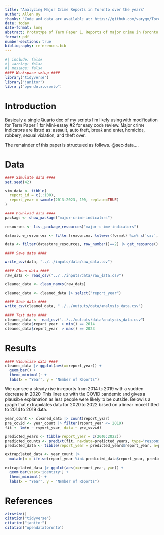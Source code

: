 ```yaml
---
title: "Analyzing Major Crime Reports in Toronto over the years"
author: Allen Uy
thanks: "Code and data are available at: https://github.com/varygx/TorontoMajorCrime"
date: today
date-format: long
abstract: Prototype of Term Paper 1. Reports of major crime in Toronto reached a peak in 2023. Based on analysis of data from OpenDataToronto there has been a steady increase of major crime reports since data collection in 2014.
format: pdf
number-sections: true
bibliography: references.bib
---
```


```r
#| include: false
#| warning: false
#| message: false
#### Workspace setup ####
library("tidyverse")
library("janitor")
library("opendatatoronto")
```

# Introduction

Basically a single Quarto doc of my scripts I'm likely using with modification for Term Paper 1 for Mini-essay #2 for easy code review. Major crime indicators are listed as: assault, auto theft, break and enter, homicide, robbery, sexual violation, and theft over.

The remainder of this paper is structured as follows. @sec-data....

# Data {#sec-data}

```r
#### Simulate data ####
set.seed(42)

sim_data <- tibble(
  report_id = c(1:100),
  report_year = sample(2013:2023, 100, replace=TRUE)
)
```

```r
#### Download data ####
package <- show_package("major-crime-indicators")

resources <- list_package_resources("major-crime-indicators")

datastore_resources <- filter(resources, tolower(format) %in% c('csv', 'geojson'))

data <- filter(datastore_resources, row_number()==2) |> get_resource()

#### Save data ####

write_csv(data, "../../inputs/data/raw_data.csv")
```

```r
#### Clean data ####
raw_data <- read_csv("../../inputs/data/raw_data.csv")

cleaned_data <- clean_names(raw_data)

cleaned_data <- cleaned_data |> select("report_year")

#### Save data ####
write_csv(cleaned_data, "../../outputs/data/analysis_data.csv")
```

```r
#### Test data ####
cleaned_data <- read_csv("../../outputs/data/analysis_data.csv")
cleaned_data$report_year |> min() == 2014
cleaned_data$report_year |> max() == 2023
```

# Results

```r
#### Visualize data ####
cleaned_data |> ggplot(aes(x=report_year)) +
  geom_bar() +
  theme_minimal() +
  labs(x = "Year", y = "Number of Reports")
```

We can see a steady rise in reports from 2014 to 2019 with a sudden decrease in 2020. This lines up with the COVID pandemic and gives a plausible explanation as less people were likely to be outside. Below is a graph that extrapolates data for 2020 to 2022 based on a linear model fitted to 2014 to 2019 data.

```r
year_count <- cleaned_data |> count(report_year)
pre_covid <- year_count |> filter(report_year <= 2019)
fit <- lm(n ~ report_year, data = pre_covid)

predicted_years <- tibble(report_year = c(2020:2022))
predicted_counts <- predict(fit, newdata=predicted_years, type="response")
predicted_data <- tibble(report_year = predicted_years$report_year, n=predicted_counts)

extrapolated_data <- year_count |>
  mutate(n = ifelse(report_year %in% predicted_data$report_year, predicted_data$n, n))

extrapolated_data |> ggplot(aes(x=report_year, y=n)) +
  geom_bar(stat="identity") +
  theme_minimal() +
  labs(x = "Year", y = "Number of Reports")
```

\newpage

# References

```r
citation()
citation("tidyverse")
citation("janitor")
citation("opendatatoronto")
```
